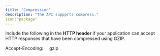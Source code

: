 ```yaml
---
title: "Compression"
description: "The API suppprts compress."
icon:"package"
---
```


Include the following in the **HTTP header** if your application can accept HTTP responses that have been compressed using GZIP.

Accept-Encoding:     gzip